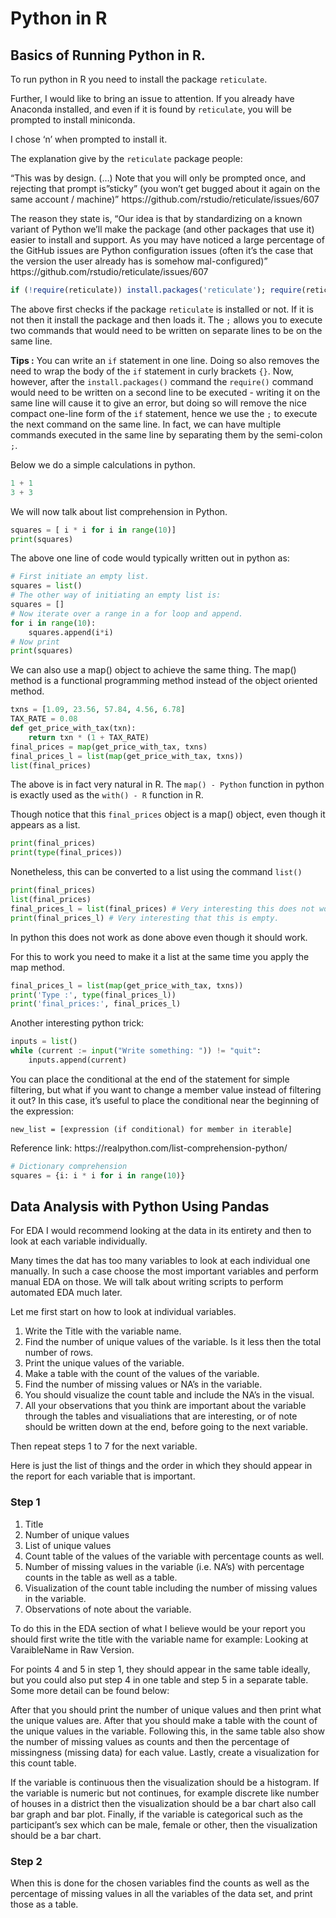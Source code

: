 # Python in R {#python}


## Basics of Running Python in R.

To run python in R you need to install the package `reticulate`. 

Further, I would like to bring an issue to attention. If you already have Anaconda installed, and even if it is found by `reticulate`, you will be prompted to install miniconda.

I chose 'n' when prompted to install it.

The explanation give by the `reticulate` package people: 

"This was by design. (...) Note that you will only be prompted once, and rejecting that prompt is "sticky" (you won't get bugged about it again on the same account / machine)" https://github.com/rstudio/reticulate/issues/607

The reason they state is, "Our idea is that by standardizing on a known variant of Python we'll make
the package (and other packages that use it) easier to install and support.
As you may have noticed a large percentage of the GitHub issues are Python
configuration issues (often it's the case that the version the user already
has is somehow mal-configured)" https://github.com/rstudio/reticulate/issues/607



```r
if (!require(reticulate)) install.packages('reticulate'); require(reticulate)

```

The above first checks if the package `reticulate` is installed or not. If it is not then it install the package and then loads it. The `;` allows you to execute two commands that would need to be written on separate lines to be on the same line. 

__Tips :__ You can write an `if` statement in one line. Doing so also removes the need to wrap the body of the `if` statement in curly brackets `{}`. Now, however, after the `install.packages()` command the `require()` command would need to be written on a second line to be executed - writing it on the same line will cause it to give an error, but doing so will remove the nice compact one-line form of the `if` statement, hence we use the `;` to execute the next command on the same line. In fact, we can have multiple commands executed in the same line by separating them by the semi-colon `;`. 


Below we do a simple calculations in python.

```python
1 + 1
3 + 3
```

We will now talk about list comprehension in Python. 

```python
squares = [ i * i for i in range(10)]
print(squares)

```

The above one line of code would typically written out in python as:

```python
# First initiate an empty list.
squares = list()
# The other way of initiating an empty list is:
squares = []
# Now iterate over a range in a for loop and append.
for i in range(10):
    squares.append(i*i)
# Now print
print(squares)

```


We can also use a map() object to achieve the same thing. The map() method is a functional programming method instead of the object oriented method.

```python
txns = [1.09, 23.56, 57.84, 4.56, 6.78]
TAX_RATE = 0.08
def get_price_with_tax(txn):
    return txn * (1 + TAX_RATE)
final_prices = map(get_price_with_tax, txns)
final_prices_l = list(map(get_price_with_tax, txns))
list(final_prices)

```

The above is in fact very natural in R. The `map() - Python` function in python is exactly used as the `with() - R` function in R.

Though notice that this `final_prices` object is a map() object, even though it appears as a list. 

```python
print(final_prices)
print(type(final_prices))

```

Nonetheless, this can be converted to a list using the command `list()`

```python
print(final_prices)
list(final_prices)
final_prices_l = list(final_prices) # Very interesting this does not work here.
print(final_prices_l) # Very interesting that this is empty.

```

In python this does not work as done above even though it should work. 

For this to work you need to make it a list at the same time you apply the map method.

```python

final_prices_l = list(map(get_price_with_tax, txns))
print('Type :', type(final_prices_l))
print('final_prices:', final_prices_l)

```

Another interesting python trick:

```python

inputs = list()
while (current := input("Write something: ")) != "quit":
    inputs.append(current)

```

You can place the conditional at the end of the statement for simple filtering, but what if you want to change a member value instead of filtering it out? In this case, it’s useful to place the conditional near the beginning of the expression:

```
new_list = [expression (if conditional) for member in iterable]
```
Reference link: https://realpython.com/list-comprehension-python/



```python
# Dictionary comprehension
squares = {i: i * i for i in range(10)}

```




## Data Analysis with Python Using Pandas

For EDA I would recommend looking at the data in its entirety and then to look at each variable individually. 

Many times the dat has too many variables to look at each individual one manually. In such a case choose the most important variables and perform manual EDA on those. We will talk about writing scripts to perform automated EDA much later.

Let me first start on how to look at individual variables. 

1. Write the Title with the variable name.
2. Find the number of unique values of the variable. Is it less then the total number of rows.
3. Print the unique values of the variable.
4. Make a table with the count of the values of the variable.
5. Find the number of missing values or NA's in the variable. 
6. You should visualize the count table and include the NA's in the visual. 
7. All your observations that you think are important about the variable through the tables and visualiations that are interesting, or of note should be written down at the end, before going to the next variable.

Then repeat steps 1 to 7 for the next variable.
 

Here is just the list of things and the order in which they should appear in the report for each variable that is important. 

### Step 1

1. Title
2. Number of unique values
3. List of unique values
4. Count table of the values of the variable with percentage counts as well. 
5. Number of missing values in the variable (i.e. NA's) with percentage counts in the table as well as a table. 
6. Visualization of the count table including the number of missing values in the variable.
7. Observations of note about the variable.

To do this in the EDA section of what I believe would be your report you should first write the title with the variable name for example: Looking at VaraibleName in Raw Version.

For points 4 and 5 in step 1, they should appear in the same table ideally, but you could also put step 4 in one table and step 5 in a separate table. Some more detail can be found below:

After that you should print the number of unique values and then print what the unique values are.
After that you should make a table with the count of the unique values in the variable. Following this, in the same table also show the number of missing values as counts and then the percentage of missingness (missing data) for each value. Lastly, create a visualization for this count table. 

If the variable is continuous then the visualization should be a histogram. If the variable is numeric but not continues, for example discrete like number of houses in a district then the visualization should be a bar chart also call bar graph and bar plot. Finally, if the variable is categorical such as the participant's sex which can be male, female or other, then the visualization should be a bar chart. 


### Step 2

When this is done for the chosen variables find the counts as well as the percentage of missing values in all the variables of the data set, and print those as a table.











